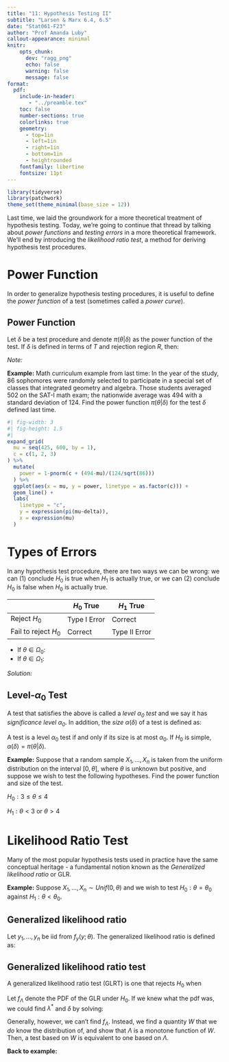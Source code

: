 ```yaml
---
title: "11: Hypothesis Testing II"
subtitle: "Larsen & Marx 6.4, 6.5"
date: "Stat061-F23"
author: "Prof Amanda Luby"
callout-appearance: minimal
knitr:
    opts_chunk: 
      dev: "ragg_png"
      echo: false
      warning: false
      message: false
format:
  pdf:
    include-in-header: 
       - "../preamble.tex"
    toc: false
    number-sections: true
    colorlinks: true
    geometry:
      - top=1in
      - left=1in
      - right=1in
      - bottom=1in
      - heightrounded
    fontfamily: libertine
    fontsize: 11pt
---
```


```r
library(tidyverse)
library(patchwork)
theme_set(theme_minimal(base_size = 12))
```

Last time, we laid the groundwork for a more theoretical treatment of hypothesis testing. Today, we're going to continue that thread by talking about *power functions* and *testing errors* in a more theoretical framework. We'll end by introducing the *likelihood ratio test*, a method for deriving hypothesis test procedures. 

# Power Function

In order to generalize hypothesis testing procedures, it is useful to define the *power function* of a test (sometimes called a *power curve*).

::: callout-note
## Power Function

Let $\delta$ be a test procedure and denote $\pi(\theta|\delta)$ as the power function of the test. If $\delta$ is defined in terms of $T$ and rejection region $R$, then:

\vspace{.5in}
:::

*Note:*

\vspace{1in}

**Example:** Math curriculum example from last time: In the year of the study, 86 sophomores were randomly selected to participate in a special set of classes that integrated geometry and algebra. Those students averaged 502 on the SAT-I math exam; the nationwide average was 494 with a standard deviation of 124. Find the power function $\pi(\theta|\delta)$ for the test $\delta$ defined last time.

```r
#| fig-width: 3
#| fig-height: 1.5
#| 
expand_grid(
  mu = seq(425, 600, by = 1),
  c = c(1, 2, 3)
) %>%
  mutate(
    power = 1-pnorm(c + (494-mu)/(124/sqrt(86)))
  ) %>%
  ggplot(aes(x = mu, y = power, linetype = as.factor(c))) +
  geom_line() + 
  labs(
    linetype = "c", 
    y = expression(pi(mu~delta)),
    x = expression(mu)
  )
```

# Types of Errors

In any hypothesis test procedure, there are two ways we can be wrong: we can (1) conclude $H_0$ is true when $H_1$ is actually true, or we can (2) conclude $H_0$ is false when $H_0$ is actually true. 

|                       | $H_0$ True   | $H_1$ True    |
|-----------------------|--------------|---------------|
| Reject $H_0$          | Type I Error | Correct       |
| Fail to reject $H_0$  | Correct      | Type II Error |

 - If $\theta \in \Omega_0$:
 - If $\theta \in \Omega_1$: 

\vspace{1in}

*Solution:* 

\vspace{1in}

::: callout-note
## Level-$\alpha_0$ Test

A test that satisfies the above is called a *level $\alpha_0$ test* and we say it has *significance level $\alpha_0$*. In addition, the *size* $\alpha(\delta)$ of a test is defined as: 

\vspace{.5in}

A test is a level $\alpha_0$ test if and only if its size is at most $\alpha_0$. If $H_0$ is simple, $\alpha(\delta) = \pi(\theta | \delta)$.
:::




**Example:** Suppose that a random sample $X_1, ..., X_n$ is taken from the uniform distribution on the interval $[0, \theta]$, where $\theta$ is unknown but positive, and suppose we wish to test the following hypotheses. Find the power function and size of the test. 

$H_0: 3 \le \theta \le 4$

$H_1: \theta < 3 \text{ or } \theta > 4$
\vspace{4in}

# Likelihood Ratio Test

Many of the most popular hypothesis tests used in practice have the same conceptual heritage - a fundamental notion known as the *Generalized likelihood ratio* or GLR. 

**Example:** Suppose $X_1, ..., X_n \sim Unif(0, \theta)$ and we wish to test $H_0: \theta = \theta_0$ against $H_1: \theta < \theta_0$. 

\vspace{4in}

::: callout-note
## Generalized likelihood ratio

Let $y_1, ..., y_n$ be iid from $f_y(y; \theta)$. The generalized likelihood ratio is defined as: 
\vspace{.5in}

:::

::: callout-note
## Generalized likelihood ratio test 

A generalized likelihood ratio test (GLRT) is one that rejects $H_0$ when 
\vspace{.5in}

:::

Let $f_\Lambda$ denote the PDF of the GLR under $H_0$. If we knew what the pdf was, we could find $\lambda^*$ and $\delta$ by solving: 

\vspace{.5in}

Generally, however, we can't find $f_\Lambda$. Instead, we find a quantity $W$ that we *do* know the distribution of, and show that $\Lambda$ is a monotone function of $W$. Then, a test based on $W$ is equivalent to one based on $\Lambda$. 

**Back to example:** 

